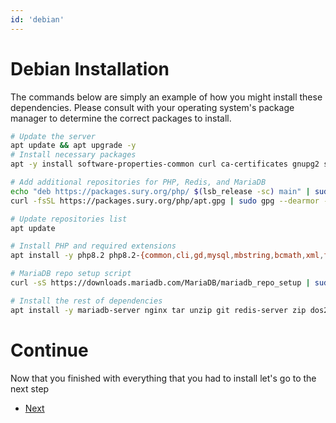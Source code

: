 ```yaml
---
id: 'debian'
---
```


# Debian Installation

The commands below are simply an example of how you might install these dependencies. Please consult with your operating system's package manager to determine the correct packages to install.
```bash
# Update the server
apt update && apt upgrade -y
# Install necessary packages
apt -y install software-properties-common curl ca-certificates gnupg2 sudo lsb-release

# Add additional repositories for PHP, Redis, and MariaDB
echo "deb https://packages.sury.org/php/ $(lsb_release -sc) main" | sudo tee /etc/apt/sources.list.d/sury-php.list
curl -fsSL https://packages.sury.org/php/apt.gpg | sudo gpg --dearmor -o /etc/apt/trusted.gpg.d/sury-keyring.gpg

# Update repositories list
apt update

# Install PHP and required extensions
apt install -y php8.2 php8.2-{common,cli,gd,mysql,mbstring,bcmath,xml,fpm,curl,zip}

# MariaDB repo setup script
curl -sS https://downloads.mariadb.com/MariaDB/mariadb_repo_setup | sudo bash

# Install the rest of dependencies
apt install -y mariadb-server nginx tar unzip git redis-server zip dos2unix
```

# Continue 
Now that you finished with everything that you had to install let's go to the next step 
- [Next](/docs/mythicaldash-v3/install#installing-composer)